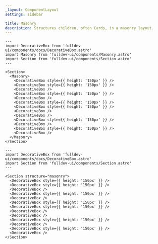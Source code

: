 ```yaml
---
_layout: ComponentLayout
settings: sidebar

title: Masonry
description: Structures children, often Cards, in a masonry layout.
---
```


```astro live props={{title: 'Masonry'}}
---
import DecorativeBox from 'fulldev-ui/components/docs/DecorativeBox.astro'
import Masonry from 'fulldev-ui/components/Masonry.astro'
import Section from 'fulldev-ui/components/Section.astro'
---

<Section>
  <Masonry>
    <DecorativeBox style={{ height: '150px' }} />
    <DecorativeBox style={{ height: '150px' }} />
    <DecorativeBox />
    <DecorativeBox style={{ height: '150px' }} />
    <DecorativeBox />
    <DecorativeBox style={{ height: '150px' }} />
    <DecorativeBox style={{ height: '150px' }} />
    <DecorativeBox />
    <DecorativeBox />
    <DecorativeBox style={{ height: '150px' }} />
    <DecorativeBox />
    <DecorativeBox style={{ height: '150px' }} />
    <DecorativeBox />
  </Masonry>
</Section>
```

```astro live props={{title: 'Props'}}
---
import DecorativeBox from 'fulldev-ui/components/docs/DecorativeBox.astro'
import Section from 'fulldev-ui/components/Section.astro'
---

<Section structure="masonry">
  <DecorativeBox style={{ height: '150px' }} />
  <DecorativeBox style={{ height: '150px' }} />
  <DecorativeBox />
  <DecorativeBox style={{ height: '150px' }} />
  <DecorativeBox />
  <DecorativeBox style={{ height: '150px' }} />
  <DecorativeBox style={{ height: '150px' }} />
  <DecorativeBox />
  <DecorativeBox />
  <DecorativeBox style={{ height: '150px' }} />
  <DecorativeBox />
  <DecorativeBox style={{ height: '150px' }} />
  <DecorativeBox />
</Section>
```

